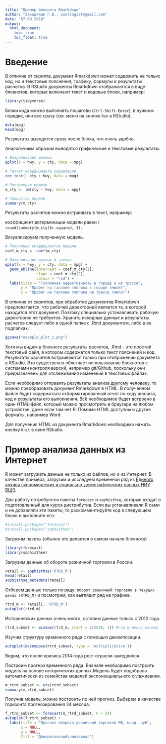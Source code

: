 ```yaml
---
title: "Пример блокнота Rmarkdown"
author: "Заходякин Г.В., postlogist@gmail.com"
date: "07.09.2018"
output: 
  html_document: 
    toc: true
    toc_float: true
---
```


# Введение

В отличие от скрипта, документ Rmarkdown может содержать не только код, но и текстовые пояснения, графику, формулы и результаты расчетов. В RStudio документы Rmarkdown отображаются в виде блокнотов, которые включают текст и кодовые блоки, например:

```r

library(tidyverse)

```


Блоки кода можно выполнять пошагово (`Ctrl-Shift-Enter`), в нужном порядке, или все сразу (см. меню на кнопке `Run` в RStudio).


```r

data(mpg)
head(mpg)

```

Результаты выводятся сразу после блока, что очень удобно.

Аналогичным образом выводятся графические и текстовые результаты.

```r

# Визуализация данных
qplot(x = hwy, y = cty, data = mpg)

# Расчет коэффициента корреляции
cor.test(~ cty + hwy, data = mpg) 

```


```r

# Построение модели
m_cty <- lm(cty ~ hwy, data = mpg)

# Сводка по подели
summary(m_cty) 

```

Результаты расчетов можно встраивать в текст, например: 

коэффициент детерминации модели равен `r round(summary(m_cty)$r.squared, 3)`.

Визуализируем полученную модель.

```r

# Получение коэффициентов модели
coef_m_cty <- coef(m_cty)

# Визуализация данных и тренда
qplot(x = hwy, y = cty, data = mpg) +
  geom_abline(intercept = coef_m_cty[1], 
              slope = coef_m_cty[2],
              colour = "red") +
  labs(title = "Топливная эффективность в городе и на трассе",
       y = "Пробег на галлоне топлива в городе (мили)",
       x = "Пробег на галлоне топлива на трассе (мили)") 
```

В отличие от скриптов, при обработке документов Rmarkdown предполагается, что рабочей директорией является та, в которой находится этот документ. Поэтому специально устанавливать рабочую директорию не требуется. 
Хранить исходные данные и результаты расчетов следует либо в одной папке с .Rmd документом, либо в ее подпапках. 

```r

ggsave("example_plot_2.png")

```

Хотя мы видим в блокноте результаты расчетов, .Rmd - это простой текcтовый файл, в котором содержатся только текст пояснений и код. Результаты расчетов встраиваются только при отображении документа в RStudio. Это существенно облегчает использование блокнотов с системами контроля версий, например git/Github, поскольку они предназначены для отслеживания изменений в текстовых файлах.

Если необходимо отправить результаты анализа другому человеку, то можно преобразовать документ Rmarkdown в HTML. В полученном файле будет содержаться отформатированный отчет по ходу анализа, код и результаты его выполнения. Всё необходимое будет встроено в один HTML-файл, который можно просмотреть в браузере на любом устройстве, даже если там нет R. Помимо HTML доступны и другие форматы, например Word.

Для получения HTML из документа Rmarkdown необходимо нажать кнопку `Knit` в окне RStudio.




# Пример анализа данных из Интернет

R может загружать данные не только из файлов, но и из Интернет. В качестве примера, загрузим и исследуем временной ряд из [Единого архива экономических и социально-демографических данных НИУ ВШЭ](http://sophist.hse.ru).

Для работу потребуются пакеты `forecast` и `sophisthse`, которые входят в подготовленный для курса дистрибутив. Если вы устанавливали R сами и не добавляли эти пакеты, то раскомментируйте код в следующем блоке и выполните его:

```r
#install.packages("forecast")
#install.packages("sophisthse")
```


Загрузим пакеты (обычно это делается в самом начале блокнота)

```r
library(forecast)
library(sophisthse)
```


Загрузим данные об обороте розничной торговли в России.

```r
retail <- sophisthse('RTRD_M')
head(retail)
sophisthse_metadata(retail)
```

Отберем данные только по ряду: `Оборот розничной торговли в текущих ценах (RTRD_M)` и посмотрим, как выглядит ряд на графике.

```r

rtrd_m <- retail[, 'RTRD_M']
autoplot(rtrd_m)

```


Исторических данных очень много, оставим данные только с 2010 года.


```r

rtrd_subset <- window(rtrd_m, start = c(2010, 1)) #год и месяц начала

```

Изучим структуру временного ряда с помощью декомпозиции.

```r

autoplot(decompose(rtrd_subset, type = 'multiplicative'))

```

Видим, что после кризиса 2014 года рост отрасли замедлился.

Построим прогноз временного ряда. Вначале необходимо построить модель на основе исторических данных.Модель будет подобрана автоматически из семейства моделей экспоненциального сглаживания. 

```r

m_rtrd_subset <- ets(rtrd_subset)
summary(m_rtrd_subset)

```

Получив модель, можно построить по ней прогноз. Выберем в качестве горизонта прогнозирования 24 месяца.

```r

f_rtrd_subset <- forecast(m_rtrd_subset, h = 24)
autoplot(f_rtrd_subset) +
  labs(title = "Прогноз оборота розничной торговли РФ, млрд. руб",
       x = NULL,
       y = NULL,
       fill = "Доверительный\nинтервал")

```


